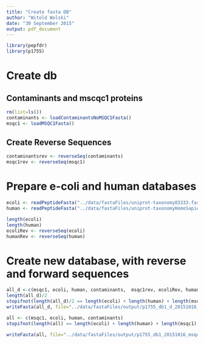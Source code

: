 ```yaml
---
title: "Create fasta DB"
author: "Witold Wolski"
date: "30 September 2015"
output: pdf_document
---
```



```r
library(pepfdr)
library(p1755)
```

# Create db

## Contaminants and mscqc1 proteins

```r
rm(list=ls())
contaminants <- loadContaminantsNoMSQC1Fasta()
msqc1 <- loadMSQC1Fasta()

```

## Create Reverse Sequences

```r
contaminantsrev <- reverseSeq(contaminants)
msqc1rev <- reverseSeq(msqc1)
```


# Prepare e-coli and human databases

```r
ecoli <- readPeptideFasta("../data/fastaFiles/uniprot-taxonomy83333.fasta")
human <- readPeptideFasta("../data/fastaFiles/uniprot-taxonomyHomoSapiensHuman9606.fasta")

length(ecoli)
length(human)
ecoliRev <- reverseSeq(ecoli)
humanRev <- reverseSeq(human)
```

# Create new database, with reverse and forward sequences

```r
all_d <-c(msqc1, ecoli, human, contaminants,  msqc1rev, ecoliRev, humanRev , contaminantsrev)
length(all_d)/2
stopifnot(length(all_d)/2 == length(ecoli) + length(human) + length(msqc1) + length(contaminants))
writeFasta(all_d, file="../data/fastaFiles/output/p1755_db1_d_20151016_msqc1ecolihuman.fasta")

all <- c(msqc1, ecoli, human, contaminants)
stopifnot(length(all) == length(ecoli) + length(human) + length(msqc1) + length(contaminants))

writeFasta(all, file="../data/fastaFiles/output/p1755_db1_20151016_msqc1ecolihuman.fasta")

```





